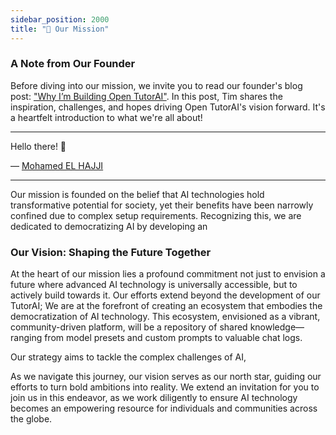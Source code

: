 ```yaml
---
sidebar_position: 2000
title: "🎯 Our Mission"
---
```



### A Note from Our Founder  

Before diving into our mission, we invite you to read our founder's blog post: ["Why I’m Building Open TutorAI"](https://opentutorai.com). In this post, Tim shares the inspiration, challenges, and hopes driving Open TutorAI's vision forward. It's a heartfelt introduction to what we're all about!

---

Hello there! 👋

— [Mohamed EL HAJJI](https://github.com/pr-elhajji)

---

Our mission is founded on the belief that AI technologies hold transformative potential for society, yet their benefits have been narrowly confined due to complex setup requirements. Recognizing this, we are dedicated to democratizing AI by developing an 

### Our Vision: Shaping the Future Together

At the heart of our mission lies a profound commitment not just to envision a future where advanced AI technology is universally accessible, but to actively build towards it. Our efforts extend beyond the development of our TutorAI; We are at the forefront of creating an ecosystem that embodies the democratization of AI technology. This ecosystem, envisioned as a vibrant, community-driven platform, will be a repository of shared knowledge—ranging from model presets and custom prompts to valuable chat logs. 

Our strategy aims to tackle the complex challenges of AI, 

As we navigate this journey, our vision serves as our north star, guiding our efforts to turn bold ambitions into reality. We extend an invitation for you to join us in this endeavor, as we work diligently to ensure AI technology becomes an empowering resource for individuals and communities across the globe.
